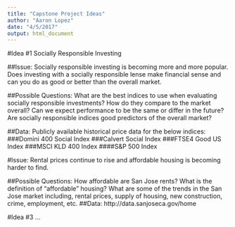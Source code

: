 ```yaml
---
title: "Capstone Project Ideas"
author: "Aaron Lopez"
date: "4/5/2017"
output: html_document
---
```


#Idea #1 Socially Responsible Investing

##Issue: Socially responsible investing is becoming more and more popular. Does investing with a socially responsible lense make financial sense and can you do as good or better than the overall market.

##Possible Questions: What are the best indices to use when evaluating socially responsible investments? How do they compare to the market overall? Can we expect performance to be the same or differ in the future? Are socially responsible indices good predictors of the overall market? 

##Data: Publicly available historical price data for the below indices:
###Domini 400 Social Index
###Calvert Social Index
###FTSE4 Good US Index
###MSCI KLD 400 Index
####S&P 500 Index

#Issue: Rental prices continue to rise and affordable housing is becoming harder to find. 

##Possible Questions: How affordable are San Jose rents? What is the definition of “affordable” housing? What are some of the trends in the San Jose market including, rental prices, supply of housing, new construction, crime, employment, etc.
##Data: http://data.sanjoseca.gov/home

#Idea #3 ...